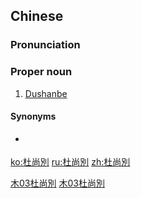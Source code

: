 {{also|杜尚别}}
==Chinese==
{{zh-forms|s=杜尚别|gloss=-}}

===Pronunciation===
{{zh-pron
|m=Dùshàngbié
|c=dou6 soeng6 bit6
|mn=qz,xm:Tō͘-siōng-pia̍t/zz:Tō͘-siāng-pia̍t
|cat=pn
}}

===Proper noun===
{{zh-proper noun}}

# {{lb|zh|Mainland China}} [[Dushanbe]] {{gloss|capital city of Tajikistan}}

====Synonyms====
* {{qualifier|Taiwan}} {{zh-l|杜尚貝}}

[[Category:zh:Cities|木03杜尚別]]
[[Category:zh:Capital cities|木03杜尚別]]

[[ko:杜尚別]]
[[ru:杜尚別]]
[[zh:杜尚別]]